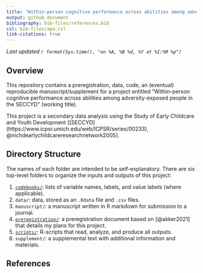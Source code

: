 ```yaml
---
title: "Within-person cognitive performance across abilities among adversity-exposed people in the SECCYD"
output: github_document
bibliography: bib-files/references.bib
csl: bib-files/apa.csl
link-citations: true
---
```


*Last updated `r format(Sys.time(), "on %A, %B %d, %Y at %I:%M %p")`*

## Overview

This repository contains a preregistration, data, code, an (eventual) reproducible manuscript/supplement for a project entitled "Within-person cognitive performance across abilities among adversity-exposed people in the SECCYD" (working title).

This project is a secondary data analysis using the Study of Early Childcare and Youth Development [[SECCYD](https://www.icpsr.umich.edu/web/ICPSR/series/00233), @nichdearlychildcareresearchnetwork2005].

## Directory Structure

The names of each folder are intended to be self-explanatory. There are six top-level folders to organize the inputs and outputs of this project:

1.  [`codebooks/`](codebooks/): lists of variable names, labels, and value labels (where applicable).
2.  `data/`: data, stored as an `.Rdata` file and `.csv` files.
3.  `manuscript/`: a manuscript written in R markdown for submission to a journal.
4.  [`preregistration/`](preregistration/): a preregistration document based on [@akker2021] that details my plans for this project.
5.  [`scripts/`](scripts/): R-scripts that read, analyze, and produce all outputs.
6.  `supplement/`: a supplemental text with additional information and materials.

## References

